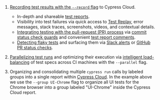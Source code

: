 <!---
Ideally this whole content section would be a dynamic component with the provider as props.
However a toc/render issue would prevent this from loading/displaying correctly on the page.
https://github.com/facebook/docusaurus/issues/3915
TODO: reuse this bulk of text for now until the Docusaurus v3 refactor.
-->

1. [Recording test results with the `--record` flag](https://on.cypress.io/how-do-i-record-runs)
   to Cypress Cloud.

   - In-depth and shareable
     [test reports](/app/cloud/recorded-runs#Latest-Runs).
   - Visibility into test failures via quick access to [Test Replay](/app/cloud/test-replay), error messages, stack
     traces, screenshots, videos, and contextual details.
   - [Integrating testing with the pull-request (PR) process](/app/cloud/integrations/source-control/github)
     via
     [commit status check guards](/app/cloud/integrations/source-control/github#Status-checks)
     and convenient
     [test report comments](/app/cloud/integrations/source-control/github#Pull-request-comments).
   - [Detecting flaky tests](/app/cloud/flaky-test-management) and surfacing
     them via [Slack alerts](/app/cloud/flaky-test-management#Slack) or
     [GitHub PR status checks](/app/cloud/flaky-test-management#GitHub).

2. [Parallelizing test runs](/app/cloud/smart-orchestration/parallelization)
   and optimizing their execution via
   [intelligent load-balancing](/app/cloud/smart-orchestration/load-balancing#Balance-strategy)
   of test specs across CI machines with the `--parallel` flag.

3. Organizing and consolidating multiple `cypress run` calls by labeled groups
   into a single report within [Cypress Cloud](https://on.cypress.io/cloud). In
   the example above we use the `--group UI-Chrome` flag to organize all UI tests for the Chrome browser into a group labeled "UI-Chrome" inside the Cypress Cloud report.
